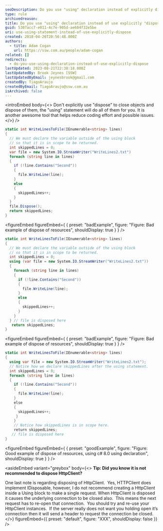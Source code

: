 ```yaml
---
seoDescription: Do you use "using" declaration instead of explicitly disposing?
type: rule
archivedreason:
title: Do you use "using" declaration instead of use explicitly "dispose"?
guid: 5307acc7-e011-4c7e-905d-ae604f32e5be
uri: use-using-statement-instead-of-use-explicitly-dispose
created: 2018-04-26T20:56:48.000Z
authors:
  - title: Adam Cogan
    url: https://ssw.com.au/people/adam-cogan
related: []
redirects:
  - do-you-use-using-declaration-instead-of-use-explicitly-dispose
lastUpdated: 2023-08-21T22:38:18.000Z
lastUpdatedBy: Brook Jeynes [SSW]
lastUpdatedByEmail: jeynesbrook@gmail.com
createdBy: TiagoAraujo
createdByEmail: TiagoAraujo@ssw.com.au
isArchived: false
---
```


<introEmbed
  body={<>
Don't explicitly use "dispose" to close objects and dispose of them, the "using" statement will do all of them for you. It is another awesome tool that helps reduce coding effort and possible issues.
  </>}
/>
```csharp
static int WriteLinesToFile(IEnumerable<string> lines)
{
  // We must declare the variable outside of the using block
  // so that it is in scope to be returned.
  int skippedLines = 0;
  var file = new System.IO.StreamWriter("WriteLines2.txt")
  foreach (string line in lines)
  {
    if (!line.Contains("Second"))
    {
      file.WriteLine(line);
    }
    else
    {
      skippedLines++;
    }
  }
  file.Dispose();
  return skippedLines;
}
```
<figureEmbed figureEmbed={ {
  preset: "badExample",
  figure: "Figure: Bad example of dispose of resources",
  shouldDisplay: true
} } />


```csharp
static int WriteLinesToFile(IEnumerable<string> lines)
{
  // We must declare the variable outside of the using block
  // so that it is in scope to be returned.
  int skippedLines = 0;
  using (var file = new System.IO.StreamWriter("WriteLines2.txt"))
  {
    foreach (string line in lines)
    {
      if (!line.Contains("Second"))
      {
        file.WriteLine(line);
      }
      else
      {
        skippedLines++;
      }
    }
  } // file is disposed here
   return skippedLines;
}
```
<figureEmbed figureEmbed={ {
  preset: "badExample",
  figure: "Figure: Bad example of dispose of resources",
  shouldDisplay: true
} } />


```csharp
static int WriteLinesToFile(IEnumerable<string> lines)
{
  using var file = new System.IO.StreamWriter("WriteLines2.txt");
  // Notice how we declare skippedLines after the using statement.
  int skippedLines = 0;
  foreach (string line in lines)
  {
    if (!line.Contains("Second"))
    {
      file.WriteLine(line);
    }
    else
    {
      skippedLines++;
     }
    }
    // Notice how skippedLines is in scope here.
    return skippedLines;
   // file is disposed here
}
```
<figureEmbed figureEmbed={ {
  preset: "goodExample",
  figure: "Figure: Good example of dispose of resources, using c# 8.0 using declaration",
  shouldDisplay: true
} } />



<asideEmbed
  variant="greybox"
  body={<>
    **Tip: Did you know it is not recommended to dispose HttpClient?**

One last note is regarding disposing of HttpClient.  Yes, HTTPClient does implement IDisposable, however, I do not recommend creating a HttpClient inside a Using block to make a single request. When HttpClient is disposed it causes the underlying connection to be closed also.  This means the next request has to re-open that connection.  You should try and re-use your HttpClient instances.  If the server really does not want you holding open it’s connection then it will send a header to request the connection be closed.
  </>}
  figureEmbed={{
    preset: "default",
    figure: "XXX",
    shouldDisplay: false
  }}
/>
